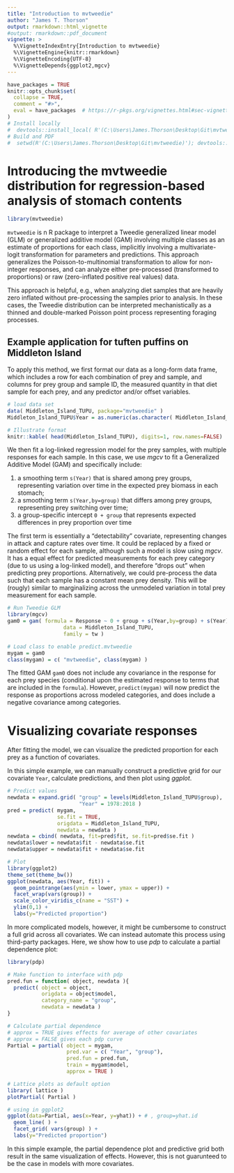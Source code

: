 ```yaml
---
title: "Introduction to mvtweedie"
author: "James T. Thorson"
output: rmarkdown::html_vignette
#output: rmarkdown::pdf_document
vignette: >
  %\VignetteIndexEntry{Introduction to mvtweedie}
  %\VignetteEngine{knitr::rmarkdown}
  %\VignetteEncoding{UTF-8}
  %\VignetteDepends{ggplot2,mgcv}
---
```


```r
have_packages = TRUE
knitr::opts_chunk$set(
  collapse = TRUE,
  comment = "#>",
  eval = have_packages  # https://r-pkgs.org/vignettes.html#sec-vignettes-eval-option
)
# Install locally
#  devtools::install_local( R'(C:\Users\James.Thorson\Desktop\Git\mvtweedie)', force=TRUE )
# Build and PDF
#  setwd(R'(C:\Users\James.Thorson\Desktop\Git\mvtweedie)'); devtools::build_rmd("vignettes/Introduction.Rmd"); rmarkdown::render( "vignettes/Introduction.Rmd", rmarkdown::pdf_document())
```

# Introducing the mvtweedie distribution for regression-based analysis of stomach contents

```r
library(mvtweedie)
```

`mvtweedie` is n R package to interpret a Tweedie generalized linear model (GLM) or generalized additive model (GAM) involving multiple classes as an estimate of proportions for each class, implicitly involving a multivariate-logit transformation for parameters and predictions. This approach generalizes the Poisson-to-multinomial transformation to allow for non-integer responses, and can analyze either pre-processed (transformed to proportions) or raw (zero-inflated positive real values) data.

This approach is helpful, e.g., when analyzing diet samples that are heavily zero inflated without pre-processing the samples prior to analysis. In these cases, the Tweedie distribution can be interpreted mechanistically as a thinned and double-marked Poisson point process representing foraging processes.

## Example application for tuften puffins on Middleton Island

To apply this method, we first format our data as a long-form data frame, which includes a row for each combination of prey and sample, and columns for prey group and sample ID, the measured quantity in that diet sample for each prey, and any predictor and/or offset variables.

```r
# load data set
data( Middleton_Island_TUPU, package="mvtweedie" )
Middleton_Island_TUPU$Year = as.numeric(as.character( Middleton_Island_TUPU$Year_factor ))

# Illustrate format
knitr::kable( head(Middleton_Island_TUPU), digits=1, row.names=FALSE)
```

We then fit a log-linked regression model for the prey samples, with multiple responses for each sample.  In this case, we use _mgcv_ to fit a Generalized Additive Model (GAM) and specifically include:

1.  a smoothing term `s(Year)` that is shared among prey groups, representing variation over time in the expected prey biomass in each stomach;
2.  a smoothing term `s(Year,by=group)` that differs among prey groups, representing prey switching over time;
3.  a group-specific intercept `0 + group` that represents expected differences in prey proportion over time

The first term is essentially a "detectability" covariate, representing changes in attack and capture rates over time.  It could be replaced by a fixed or random effect for each sample, although such a model is slow using _mgcv_.  It has a equal effect for predicted measurements for each prey category (due to us using a log-linked model), and therefore "drops out" when predicting prey proportions.  Alternatively, we could pre-process the data such that each sample has a constant mean prey density.  This will be (rougly) similar to marginalizing across the unmodeled variation in total prey measurement for each sample.  

```r
# Run Tweedie GLM
library(mgcv)
gam0 = gam( formula = Response ~ 0 + group + s(Year,by=group) + s(Year),
                  data = Middleton_Island_TUPU,
                  family = tw )

# Load class to enable predict.mvtweedie
mygam = gam0
class(mygam) = c( "mvtweedie", class(mygam) )
```

The fitted GAM `gam0` does not include any covariance in the response for each prey species (conditional upon the estimated response to terms that are included in the `formula`).  However,  `predict(mygam)` will now predict the response as proportions across modeled categories, and does include a negative covariance among categories.   

# Visualizing covariate responses

After fitting the model, we can visualize the predicted proportion for each prey as a function of covariates. 

In this simple example, we can manually construct a predictive grid for our covariate `Year`, calculate predictions, and then plot using _ggplot_.

```r
# Predict values
newdata = expand.grid( "group" = levels(Middleton_Island_TUPU$group),
                       "Year" = 1978:2018 )
pred = predict( mygam,
                se.fit = TRUE,
                origdata = Middleton_Island_TUPU,
                newdata = newdata )
newdata = cbind( newdata, fit=pred$fit, se.fit=pred$se.fit )
newdata$lower = newdata$fit - newdata$se.fit
newdata$upper = newdata$fit + newdata$se.fit

# Plot
library(ggplot2)
theme_set(theme_bw())
ggplot(newdata, aes(Year, fit)) +
  geom_pointrange(aes(ymin = lower, ymax = upper)) +
  facet_wrap(vars(group)) +
  scale_color_viridis_c(name = "SST") +
  ylim(0,1) +
  labs(y="Predicted proportion")
```

In more complicated models, however, it might be cumbersome to construct a full grid across all covariates.  We can instead automate this process using third-party packages.  Here, we show how to use _pdp_ to calculate a partial dependence plot:

```r
library(pdp)

# Make function to interface with pdp
pred.fun = function( object, newdata ){
  predict( object = object,
           origdata = object$model,
           category_name = "group",
           newdata = newdata )
}

# Calculate partial dependence
# approx = TRUE gives effects for average of other covariates
# approx = FALSE gives each pdp curve
Partial = partial( object = mygam,
                   pred.var = c( "Year", "group"),
                   pred.fun = pred.fun,
                   train = mygam$model,
                   approx = TRUE )

# Lattice plots as default option
library( lattice )
plotPartial( Partial )

# using in ggplot2
ggplot(data=Partial, aes(x=Year, y=yhat)) + # , group=yhat.id
  geom_line( ) +
  facet_grid( vars(group) ) +
  labs(y="Predicted proportion")
```

In this simple example, the partial dependence plot and predictive grid both result in the same visualization of effects.  However, this is not guarunteed to be the case in models with more covariates.  